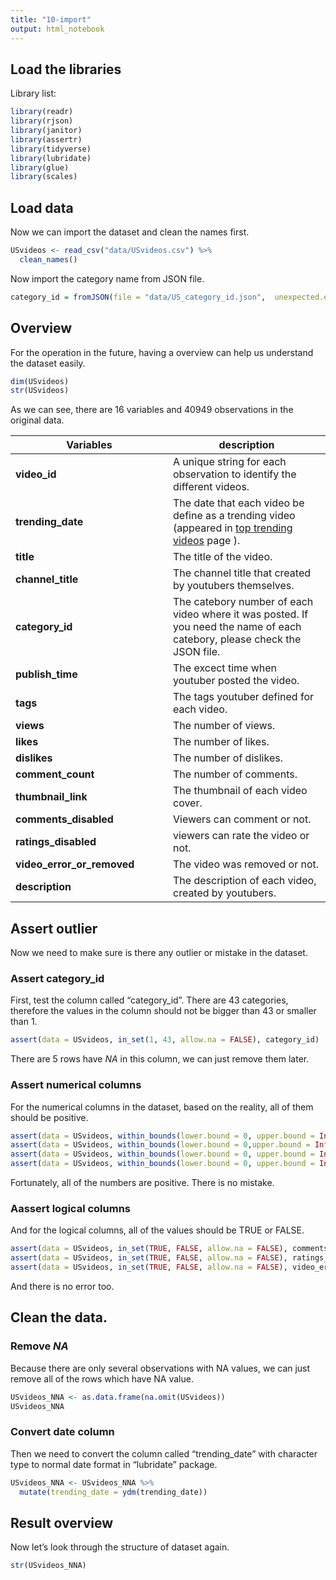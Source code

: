 ```yaml
---
title: "10-import"
output: html_notebook
---
```


## Load the libraries

Library list: 

```r
library(readr)
library(rjson)
library(janitor)
library(assertr)
library(tidyverse)
library(lubridate)
library(glue)
library(scales)
```

## Load data

Now we can import the dataset and clean the names first.

```r
USvideos <- read_csv("data/USvideos.csv") %>%
  clean_names()
```

Now import the category name from JSON file.
```r
category_id = fromJSON(file = "data/US_category_id.json",  unexpected.escape = "error")
```

## Overview

For the operation in the future, having a overview can help us understand the dataset easily.

```r
dim(USvideos)
str(USvideos)
```

As we can see, there are 16 variables and 40949 observations in the original data. 

Variables | description
---|---
**video_id** | A unique string for each observation to identify the different videos.
**trending_date** | The date that each video be define as a trending video (appeared in  [top trending videos](https://www.youtube.com/feed/trending) page ).
**title** | The title of the video.
**channel_title** | The channel title that created by youtubers themselves.
**category_id** | The catebory number of each video where it was posted. If you need the name of each catebory, please check the JSON file.
**publish_time** | The excect time when youtuber posted the video.
**tags** | The tags youtuber defined for each video.
**views** | The number of views.
**likes** | The number of likes.
**dislikes** | The number of dislikes.
**comment_count** | The number of comments.
**thumbnail_link** | The thumbnail of each video cover.
**comments_disabled** | Viewers can comment or not.
**ratings_disabled** | viewers can rate the video or not.
**video_error_or_removed** | The video was removed or not.
**description** | The description of each video, created by youtubers.





## Assert outlier

Now we need to make sure is there any outlier or mistake in the dataset.


### Assert category_id

First, test the column called "category_id". There are 43 categories, therefore the values in the column should not be bigger than 43 or smaller than 1.

```r
assert(data = USvideos, in_set(1, 43, allow.na = FALSE), category_id) 
```

There are 5 rows have *NA* in this column, we can just remove them later.

### Assert numerical columns

For the numerical columns in the dataset, based on the reality, all of them should be positive.

```r
assert(data = USvideos, within_bounds(lower.bound = 0, upper.bound = Inf, allow.na = FALSE), views)
assert(data = USvideos, within_bounds(lower.bound = 0,upper.bound = Inf, allow.na = FALSE), likes)
assert(data = USvideos, within_bounds(lower.bound = 0, upper.bound = Inf, allow.na = FALSE), dislikes)
assert(data = USvideos, within_bounds(lower.bound = 0, upper.bound = Inf, allow.na = FALSE), comment_count)
```

Fortunately, all of the numbers are positive. There is no mistake.

### Aassert logical columns

And for the logical columns, all of the values should be TRUE or FALSE.

```r
assert(data = USvideos, in_set(TRUE, FALSE, allow.na = FALSE), comments_disabled)
assert(data = USvideos, in_set(TRUE, FALSE, allow.na = FALSE), ratings_disabled)
assert(data = USvideos, in_set(TRUE, FALSE, allow.na = FALSE), video_error_or_removed) 
```

And there is no error too.


## Clean the data. 

### Remove *NA*

Because there are only several observations with NA values, we can just remove all of the rows which have NA value.
```r
USvideos_NNA <- as.data.frame(na.omit(USvideos))
USvideos_NNA
```

### Convert date column

Then we need to convert the column called "trending_date" with character type to normal date format in "lubridate" package.

```r
USvideos_NNA <- USvideos_NNA %>%
  mutate(trending_date = ydm(trending_date))
```


## Result overview

Now let's look through the structure of dataset again.

```r
str(USvideos_NNA)
```


